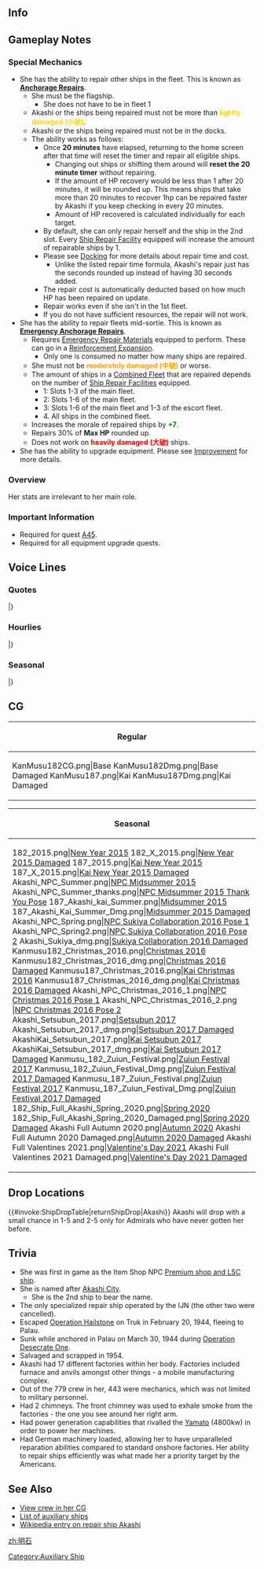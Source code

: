 ==Info==
{{KanmusuInfo|ID=182}}
{{KanmusuInfo|ID=187}}

==Gameplay Notes==
===Special Mechanics===
* She has the ability to repair other ships in the fleet. This is known as '''[[Repairs#Anchorage Repairs|Anchorage Repairs]]'''.
** She must be the flagship.
*** She does not have to be in fleet 1
** Akashi or the ships being repaired  must not be more than <span style="color:gold;">'''lightly damaged (小破)'''</span>. 
** Akashi or the ships being repaired must not be in the docks.
** The ability works as follows:
*** Once '''20 minutes''' have elapsed, returning to the home screen after that time will reset the timer and repair all eligible ships.
**** Changing out ships or shifting them around will '''reset the 20 minute timer''' without repairing.
**** If the amount of HP recovery would be less than 1 after 20 minutes, it will be rounded up. This means ships that take more than 20 minutes to recover 1hp can be repaired faster by Akashi if you keep checking in every 20 minutes.
**** Amount of HP recovered is calculated individually for each target.
*** By default, she can only repair herself and the ship in the 2nd slot. Every [[Ship Repair Facility]] equipped will increase the amount of repairable ships by 1.
*** Please see [[Docking]] for more details about repair time and cost.
**** Unlike the listed repair time formula, Akashi's repair just has the seconds rounded up instead of having 30 seconds added.
*** The repair cost is automatically deducted based on how much HP has been repaired on update.
*** Repair works even if she isn't in the 1st fleet.
*** If you do not have sufficient resources, the repair will not work.
* She has the ability to repair fleets mid-sortie. This is known as '''[[Repairs#Emergency Anchorage Repairs|Emergency Anchorage Repairs]]'''.
** Requires [[Emergency Repair Materials]] equipped to perform. These can go in a [[Reinforcement Expansion]].
*** Only one is consumed no matter how many ships are repaired.
** She must not be <span style="color:orange;">'''moderately damaged (中破)'''</span> or worse.
** The amount of ships in a [[Combined Fleet]] that are repaired depends on the number of [[Ship Repair Facilities]] equipped.
*** 1: Slots 1-3 of the main fleet.
*** 2: Slots 1-6 of the main fleet.
*** 3: Slots 1-6 of the main fleet and 1-3 of the escort fleet.
*** 4. All ships in the combined fleet.
** Increases the morale of repaired ships by <span style="color:green;">'''+7'''</span>.
** Repairs 30% of '''Max HP''' rounded up.
** Does not work on <span style="color:red;">'''heavily damaged (大破)'''</span> ships.
* She has the ability to upgrade equipment. Please see [[Improvement]] for more details.

===Overview===
Her stats are irrelevant to her main role.

===Important Information===
* Required for quest [[Quests#A45|A45]].
* Required for all equipment upgrade quests.

==Voice Lines==
===Quotes===
{{ShipquoteHeader}}
{{ShipquoteKai
|scenario = Introduction
|origin = 工作艦、明石です。少々の損傷だったら、私が泊地でばっちり直してあげますね。お任せください！
|translation = I'm the repair ship, Akashi. If you have any minor damages, I can fix you up in the base. Please leave it to me!
|audio = Akashi-Introduction.ogg
}}
{{ShipquoteKai
|scenario = Introduction
|kai = yes
|origin = 工作艦、明石です。泊地での応急修理ならお任せください！第一線での艦娘をサポートしますね！
|translation = I'm the repair ship, Akashi. Please leave the on base emergency repairs to me! I'll support the ship girls on the front lines!
|audio = Akashi-Introduction_Kai.ogg
}}
{{ShipquoteKai
|scenario = Library 
|origin = 連合艦隊唯一の工作艦、明石です。トラック泊地に進出し、前線で損傷した艦艇の修理を担当したわ。トラック泊地が壊滅するその日まで、前線の艦隊を陰で支えたのよ。
よろしくね。
|translation = I'm Akashi, the only repair ship in the Combined Fleet. I was in charge of repairing ships damaged in the front lines when I was stationed in the Truk Anchorage.<ref>During the war Akashi operated out of the Japanese base in the Truk atoll where she repaired various types of battle-damaged Japanese warships, including the Shōkaku in October 1942 and the Yamato in December 1943.</ref> I supported the fleet from behind right up until the destruction of the Anchorage.<ref>In February 1944 the Americans made a raid on Truk (Operation Hailstone), sinking and damaging many ships. Akashi was damaged in these attacks and escaped to the Japanese atoll of Palau. On 30 March 1944, while anchored off Urukthapel in the Palau islands, Akashi was hit numerous times by bombs and rockets from American aircraft from Task Group 58, during Operation Desecrate One. She was sunk in shallow water with her bridge and cranes still remaining above the water.</ref> Pleased to meet you. 
|audio = Akashi-Library_Intro.ogg
}}
{{ShipquoteKai
|scenario = Secretary 1
|origin = 明石の出番ですね。
|translation = So it's my turn.
|audio = Akashi-Secretary_1.ogg
}}
{{ShipquoteKai
|scenario = Secretary 1
|kai = yes
|origin = どうぞ、よろしくお願い致します！
|translation = Very pleased to meet you!
|audio = Akashi-Secretary_1_Kai.ogg
}}
{{ShipquoteKai
|scenario = Secretary 2
|origin = 提督の修理ですか？どこが壊れてます？
|translation = Do you need repairs, Admiral? Where is the damage?
|audio = Akashi-Secretary_2.ogg
}}
{{ShipquoteKai
|scenario = Secretary 2
|kai = yes
|origin = 提督も・・・少し修理したほうがいいみたいですね。
|translation = Admiral... I really think you need repairs.
|audio = Akashi-Secretary_2_Kai.ogg
}}
{{ShipquoteKai
|scenario = Secretary 3
|origin = クレーンにあまり触ったら危ないですよ！・・・あんっ！そこはもっと危ないです！
|translation = It's dangerous to keep touching my cranes! ...Ahhn! That place is even more dangerous!
|audio = Akashi-Secretary_3.ogg
}}
{{ShipquoteKai
|scenario = Secretary Idle
|origin = うーんと・・・大丈夫！修理とか工作機械の手入れとか色々やることあるから！大丈夫です！・・・・だいじょうぶ・・・
|translation = Ayep... I'm fine! I've got lots of things to do like repairs and maintenance on  my tools! I'm fine!... Just fine...
|audio = Akashi-Secretary_(Idle).ogg
}}
{{ShipquoteKai
|scenario = Secretary (Married)
|origin = ・・・提督　提督自身も時々修理しないとダメですよ？私がメンテ・・・しておきますね。
|translation = Admiral... you've gotta make sure you fix yourself up sometimes you know? ...Just let me do the maintenance.
|audio = Akashi-Secretary_(Married).ogg
}}
{{ShipquoteKai
|scenario = Wedding
|origin = 提督、何ですかその指輪？私の艦内工場で少し加工します？もう…誰に上げるんですかぁ？えっ、私！？嘘ぉ…！？　はぁあ…大事にします！ありがとう！
|translation = What's with that ring, Admiral? You want me to run it through my shipboard factory a little? Jeez... Who is it for? Eh, me!? Seriously...!? I'll treasure it! Thanks!
|audio = Akashi-Wedding_Line.ogg
}}
{{ShipquoteKai
|scenario = Player's Score
|origin = 提督、艦隊の運営状況を確認されますか？
|translation = Do you want to review the fleet's operational status, Admiral?
|audio = Akashi-Show_Players_Score.ogg
}}
{{ShipquoteKai
|scenario = Joining the Fleet
|origin = 工作艦、明石、参ります！
|translation = 	Repair ship Akashi, setting off!
|audio = Akashi-Joining_A_Fleet.ogg
}}
{{ShipquoteKai
|scenario = Equipment 1
|origin = これは・・・捗りますぅ！
|translation = Now...this is what I call progress!
|audio = Akashi-Equipment_1.ogg
}}
{{ShipquoteKai
|scenario = Equipment 2
|origin = もっともっと修理できそう！ありがとうございます！
|translation = Now I can repair more things! Thank you so much!
|audio = Akashi-Equipment_2.ogg
}}
{{ShipquoteKai
|scenario = Equipment 3
|origin = 修理、しときます？
|translation = Should I repair this?
|audio = Akashi-Equipment_3.ogg
}}
{{ShipquoteKai
|scenario = Supply
|origin = ありがとうございます！助かります！
|translation = Thank you! This really helps!
|audio = Akashi-Supply.ogg
}}
{{ShipquoteKai
|scenario = Docking (Minor Damage)
|origin = 私自身も・・・時々メンテがいりますね・・・
|translation = I guess... even I need maintenance once in a while...
|audio = Akashi-Docking_Minor.ogg
}}
{{ShipquoteKai
|scenario = Docking (Major Damage)
|origin = ふぅ・・・人に背中流してもらうのも本当幸せですねぇ・・・　助かるなぁ～
|translation = Whew... I'm so happy to have someone washing my back... It helps~
|audio = Akashi-Docking_Moderate.ogg
}}
{{ShipquoteKai
|scenario = Construction
|origin = 新造艦が完成したみたいです。楽しみですねぇ。
|translation = It seems like a new ship has been completed. I'm looking forward to it.
|audio = Akashi-Construction.ogg
}}
{{ShipquoteKai
|scenario = Returning from Sortie
|origin = 艦隊が無事帰投しました。疲れたぁ～
|translation = The fleet has returned safely. That was tiring~
|audio = Akashi-Return_From_Sortie.ogg
}}
{{ShipquoteKai
|scenario = Starting a Sortie
|origin = 聯合艦隊所属、明石、抜錨します！
|translation = Akashi of the Combined Fleet, setting sail!
|audio = Akashi-Start_A_Sortie.ogg
}}
{{ShipquoteKai
|scenario = Starting a Battle
|origin = 私・・・戦いは・・・うぅ・・・今は・・・やるしかないか・・・
|translation = Fighting... isn't my... Urgh... I guess I just have to do it!
|audio = Akashi-Battle_Start.ogg
}}
{{ShipquoteKai
|scenario = Starting a Battle
|kai = yes
|origin = 降り懸かる火の粉は・・・払わないといけませんね！
|translation = We really must... be ready for all possible dangers!<ref>"降り懸かる火の粉は払わねばならぬ" is an idiom meaning "You must protect yourself against any possible dangers."</ref>
|audio = Akashi-Battle_Start_Kai.ogg
}}
{{ShipquoteKai
|scenario = Attack
|origin = あたって！
|translation = Hit!
|audio = Akashi-Attack.ogg
}}
{{ShipquoteKai
|scenario = Attack
|kai = yes
|origin = 私の兵装で敵艦を撃つ日がこようとは！
|translation = I never thought that the day I would fire on enemy ships would come!
|audio =  Akashi-Attack_Kai.ogg
}}
{{ShipquoteKai
|scenario = Night Battle Attack
|origin = あまり得意じゃないんだけど・・・！
|translation = 	I'm not too good at this but...!
|audio = Akashi-Night_Attack.ogg
}}
{{ShipquoteKai
|scenario = Night Battle
|origin = 追撃戦って・・・ど、どうなのかなぁそれってばぁ！
|translation = A pursuit... W-what am I supposed to do about that!
|audio = Akashi-Night_Battle.ogg
}}
{{ShipquoteKai
|scenario = MVP
|origin = え・・・ええっ！？わ、私！？どういうのそれって・・・嬉しいけどぉ・・・
|translation = Eh...EEEEEH!? M-me!? How did that happen... I'm happy though...
|audio = Akashi-MVP.ogg
}}
{{ShipquoteKai
|scenario = MVP
|kai = yes
|origin = いつもお世話になっているので・・・これぐらいはお返ししないと！でも、本業は修理です！
|translation = I've been under your debt, so take this as a token of my appreciation! My real job is repairs though!
|audio = Akashi-MVP_Kai.ogg
}}
{{ShipquoteKai
|scenario = Minor Damage 1
|origin = ぐぅっ・・・いったたた・・・艦内工場は無事！？
|translation = Geh... Owowow... Is the shipboard factory fine!?
|audio = Akashi-Minor_Damage_1.ogg
}}
{{ShipquoteKai
|scenario = Minor Damage 2
|origin = やられた！工作機械への延焼を防いで！
|translation = I'm hit! Don't let the fire spread to the tools!
|audio = Akashi-Minor_Damage_2.ogg
}}
{{ShipquoteKai
|scenario = Major Damage
|origin = わっ、わたし、狙われてる！？こんな状態じゃ、満足に修理できない！
|translation = I...I was targetted!? I can't do a good repair job like this!
|audio = Akashi-Moderate_Damage.ogg
}}
{{ShipquoteKai
|scenario = Sunk
|origin = 海の底に沈むのか・・・またゆっくり寝るわね。おやすみなさい。
|translation = Seems like I'm heading towards the sea floor... guess I can have another long sleep. Good night.
|audio = Akashi-Sunk.ogg
}}
|} <references/>
{{clear}}

===Hourlies===
{{ShipquoteHeader | type = hourly}}
{{ShipquoteKai
|scenario = 00:00
|origin = 深夜0時・・・そろそろお休みされます？
|translation = 12am... Isn't it almost time for you to rest?
|audio = Akashi-00.ogg
}}
{{ShipquoteKai
|scenario = 01:00
|origin = マルヒトマルマルです。さすがに眠くありません？　え？私？私は大丈夫です！
|translation = 0100. Aren't you sleepy at all? Eh? Me? I'm fine!
|audio = Akashi-01.ogg
}}
{{ShipquoteKai
|scenario = 02:00
|origin = マルフタマルマルです。なんかトラックを思い出しますねぇ。頑張ったなぁ
|translation = 0200. I've suddenly remembered my time at Truk... I sure worked hard.
|audio = Akashi-02.ogg
}}
{{ShipquoteKai
|scenario = 03:00
|origin = マルサンマルマルです。パラオは・・・なんでだろう？あまり覚えてないんです。
|translation = 0300. About Palau… I wonder why? I don't really remember much of it.<ref>After escaping Truk, she was stationed at Palau for a mere five weeks prior to her sinking.</ref>
|audio = Akashi-03.ogg
}}
{{ShipquoteKai
|scenario = 04:00
|origin = マルヨンマルマルですね。そろそろ朝ですよ？提督？今晩は寝なくていいの？
|translation = 0400. It'll be morning soon you know? Admiral? You sure you're fine with not sleeping tonight?
|audio = Akashi-04.ogg
}}
{{ShipquoteKai
|scenario = 05:00
|origin = マルゴーマルマルです。空が次第に明るくなってきましたね！新しい一日です！
|translation = 0500. It's slowly getting brighter! It's a brand new day!
|audio = Akashi-05.ogg
}}
{{ShipquoteKai
|scenario = 06:00
|origin = マルロクマルマルです。提督？朝食は何にします？間宮さんほどじゃないですけど意外と私のも美味しいですよ？
|translation = 0600. Admiral? What do you want for breakfast? It's not anywhere near Mamiya's level, but I can cook surprisngly well you know?
|audio = Akashi-06.ogg
}}
{{ShipquoteKai
|scenario = 07:00
|origin = マルナナマルマルです。朝ですねぇ　ねぼすけさん達を起こしてきましょうか？
|translation = 0700. It's morning, huh. Should we go and wake the sleepy heads up?
|audio = Akashi-07.ogg
}}
{{ShipquoteKai
|scenario = 08:00
|origin = マルハチマルマルですねぇ。さぁ！修理修理っとぉ！
|translation = 0800, huh. Now! Time to get repairing!
|audio = Akashi-08.ogg
}}
{{ShipquoteKai
|scenario = 09:00
|origin = マルキュウマルマルです。どの艦から修理します？　・・・えっ！？まさか・・・出撃ぃ！？
|translation = 0900. Which ship would you like me to repair? …Eh!? It can't be… a sortie!?
|audio = Akashi-09.ogg
}}
{{ShipquoteKai
|scenario = 10:00
|origin = ヒトマルマルマルです　・・・提督？私・・・戦闘はちょっと・・・あ・・いえ・・兵装を積んでも・・・
|translation = 1000. …Admiral? Battles are... kind of... ah... no... Even if you give me all these weapons...
|audio = Akashi-10.ogg
}}
{{ShipquoteKai
|scenario = 11:00
|origin = ヒトヒトマルマルです。提督も無茶されますねぇ。工作機械が壊れたら大変です！
|translation = 1100. You're too reckless, Admiral. It'll be hell if my tools broke!
|audio = Akashi-11.ogg
}}
{{ShipquoteKai
|scenario = 12:00
|origin = ヒトフタマルマルですね。お昼です！お昼は明石カレー！いっちゃいますか！？
|translation = 1200. It's lunch! We're having Akashi Curry for lunch! What do you say?!
|audio = Akashi-12.ogg
}}
{{ShipquoteKai
|scenario = 13:00
|origin = ヒトサンマルマルです。艦内工場の点検をしておきますね！結構あるんですよ～
|translation = 1300. I'll be doing the inspection of shipboard factory! There's a lot to check~
|audio = Akashi-13.ogg
}}
{{ShipquoteKai
|scenario = 14:00
|origin = ヒトヨンマルマルです。そろそろ午後の修理に本格的に取り組みますね！
|translation = 1400. It's almost time for me to really get started on afternoon repairs!
|audio = Akashi-14.ogg
}}
{{ShipquoteKai
|scenario = 15:00
|origin = ヒトゴーマルマルです。提督？ちょっと小腹が空きませんか？ねぇ？
|translation = 1500. Admiral? Don't you feel a little hungry now? Hmm?
|audio = Akashi-15.ogg
}}
{{ShipquoteKai
|scenario = 16:00
|origin = ヒトロクマルマルです。間宮最中美味しいですねぇ！私も艦内で作りたいなぁ・・・
|translation = 1600. Mamiya's monaka is really tasty! I would like to make some on board too...<ref>Monaka = a Japanese sweet made of azuki bean jam filling sandwiched between two thin crisp wafers made from mochi.</ref>
|audio = Akashi-16.ogg
}}
{{ShipquoteKai
|scenario = 17:00
|origin = ヒトナナマルマルです。そろそろ日が暮れてきました。ふぅっ・・・疲れましたねぇ。
|translation = 1700. It's almost sunset. Whew... I'm tired.
|audio = Akashi-17.ogg
}}
{{ShipquoteKai
|scenario = 18:00
|origin = ヒトハチマルマルです。夕食は外食にします？大和ホテルとかぁ・・・って冗談ですって
|translation = 1800. Do you want to eat out for dinner? Like at the Hotel Yamato... I'm just joking.
|audio = Akashi-18.ogg
}}
{{ShipquoteKai
|scenario = 19:00
|origin = ヒトキュウマルマルです。簡単なものですみません。ご夕食ご用意しました！
|translation = 1900. I'm sorry it's only something simple. Dinner is ready!
|audio = Akashi-19.ogg
}}
{{ShipquoteKai
|scenario = 20:00
|origin = フタマルマルマルです。食べたら少し眠くなりますよねぇ・・・ふわぁああ・・・・あっ・・・いけない！
|translation = 2000. You just get sleepy after eating your fill... *Yawn*... Ah... I can't!
|audio = Akashi-20.ogg
}}
{{ShipquoteKai
|scenario = 21:00
|origin = フタヒトマルマルですね。後3時間で今日もおしまいです　お疲れ様です。
|translation = 2100 huh. The day will be ending in three more hours. Thanks for the good work.
|audio = Akashi-21.ogg
}}
{{ShipquoteKai
|scenario = 22:00
|origin = フタフタマルマル。泊地の夜は静かですよねぇ・・・いつもこうだといいのですが・・・　
|translation = 2200. The anchorage at night is quiet... It'll be nice if it stays like this...
|audio = Akashi-22.ogg
}}
{{ShipquoteKai
|scenario = 23:00
|origin = フタサンマルマルです。提督？本日も一日大変お疲れ様でした！
|translation = 2300. Admiral? Thank you for your hard work everyday!
|audio = Akashi-23.ogg
}}
|} <references/>
{{clear}}

===Seasonal===
{{SeasonalHeaderOld}}
{{SeasonalQuote
|scenario = [[Seasonal/White_Day_2015|White Day 2015]]
|origin = 提督？チョコのお返しはー？そろそろ？大淀と楽しみに待ってるね！ねー！
|translation =	Admiral? Where’s my return gift for the chocolates? Almost done? Ooyodo and I are looking forward to that! Right!?
|audio = Akashi.ogg.ogg
|notes = 
}}
{{SeasonalQuote
|scenario = [[Seasonal/Second_Anniversary|2nd Anniversary]]
|origin =二周年ですって！おめでとうございます、提督！よく二年間戦い抜きました。えらいっ！
|translation =	It’s the 2nd anniversary! Congratulations, Admiral! You fought well these two years. You’re great!
|audio = 182_Akashi_2ndAnniv.mp3
|notes = 
}}
{{SeasonalQuote
|scenario = [[Seasonal/Rainy_Season_2015|Rainy Season 2015]]
|origin = 梅雨の季節ですね。工廠施設が傷んじゃうなあ…よく整備して、油差しておかない。
|translation =	It’s the rainy season. My factory equipment will be damaged… I need to keep it maintained and oiled. 
|audio = Akashi_Rainy_Secretary_1.ogg
|notes =
}}
{{SeasonalQuote
|scenario = [[Seasonal/Early_Summer_Season_Update|Early Summer 2015]]
|origin = 夏ですねえ……。私もおしゃれな水着欲しいなあ。……提督、買ってくれてもいいのよ？キラキラ（ひひ）
|translation =	It’s summer… I want a fashionable swimsuit too. …Can you buy one for me, Admiral? *Sparkle* Hehe
|audio = Akashi_Early_Summer_HQ.ogg
|notes =
}}
{{SeasonalQuote
|scenario = [[Seasonal/Early_Autumn_2015_Seasonal_Update|Early Autumn 2015]]
|origin = 秋になりましたね。ちょっと小腹とか空いちゃう季節ですよね。間宮さん恋しい。
|translation =	Autumn is here. It’s the kind of season that makes you feel hungry. I miss Mamiya’s.
|audio = Akashi_Early_Autumn2015.ogg
|notes =
}}
{{SeasonalQuote
|scenario = [[Seasonal/Christmas_2015|Christmas 2015]]
|origin = メリークリスマス、提督！クレーンにイルミネーション飾っちゃいましょうか！
|translation =	Merry Christmas, Admiral! I should string some lights up on my crane!
|audio = Akashi_Christmas_2015_Sec1.ogg
|notes =
}}
{{SeasonalQuote
|scenario = [[Seasonal/Setsubun_2016|Setsubun 2016]]
|origin = 節分ですね、良いですねぇ！大淀、鬼やってよ、鬼！…えぇ、私！？なんで！？
|translation =	It’s Setsubun, this is great! You go on and be the Oni, Ooyodo! …Eh, me!? Why!?
|audio = Akashi_Setsubun_2016_Sec1.ogg
|notes = 
}}
{{SeasonalQuote
|scenario = [[Seasonal/Valentine%27s_Day_2016|Valentine’s Day 2016]]
|origin = 提督、はい、チョコレート！お返しは…うーん、と豪華なスイーツと、資材でいいですよ！
|translation =	Here, Admiral; chocolates! In return I’d like… yeah, fancy sweets and raw materials!
|audio = Akashi_Valentine_Sec1.ogg
|notes = 
}}
{{SeasonalQuote
|scenario = [[Seasonal/Third_Anniversary|3rd Anniversary]]
|origin = 提督、今日は記念日じゃないですか？いいですねえ～。記念に何か、作っちゃいます？
|translation =	Isn’t today an Anniversary, Admiral? Great~. Should I get anything ready for it?
|audio = Akashi_3rd_Anniversary_Sec1.mp3
|notes = 
}}
{{SeasonalQuote
|scenario = [[Seasonal/Seventh_Anniversary|7th Anniversary 2020]]
|origin = 提督、今日は記念日じゃないですか？いいですね？記念に何か、つくちゃいます？
|translation =	Admiral, isn't today an anniversary? Isn't it great? Want me to make something to remember it by?
|audio = Akashi_7th_Anniversary_Secretary_1.mp3
|notes = 
}}
|}<references/>

{{clear}}

==CG==
{| class="mw-collapsible mw-collapsed wikitable" style="width: 100%;"
!Regular
|-
|<gallery>
KanMusu182CG.png|Base
KanMusu182Dmg.png|Base Damaged
KanMusu187.png|Kai
KanMusu187Dmg.png|Kai Damaged
</gallery>
|}

{| class="mw-collapsible mw-collapsed wikitable" style="width: 100%;"
!Seasonal
|-
|<gallery>
182_2015.png|[[Seasonal/New_Year_2015|New Year 2015]]
182_X_2015.png|[[Seasonal/New_Year_2015|New Year 2015 Damaged]]
187_2015.png|[[Seasonal/New_Year_2015|Kai New Year 2015]]
187_X_2015.png|[[Seasonal/New_Year_2015|Kai New Year 2015 Damaged]]
Akashi_NPC_Summer.png|[[Seasonal/Mid_Summer_Season_Update|NPC Midsummer 2015]]
Akashi_NPC_Summer_thanks.png|[[Seasonal/Mid_Summer_Season_Update|NPC Midsummer 2015 Thank You Pose]]
187_Akashi_kai_Summer.png|[[Seasonal/Mid_Summer_Season_Update|Midsummer 2015]]
187_Akashi_Kai_Summer_Dmg.png|[[Seasonal/Mid_Summer_Season_Update|Midsummer 2015 Damaged]]
Akashi_NPC_Spring.png|[[Seasonal/Spring_Peach_Festival_2016|NPC Sukiya Collaboration 2016 Pose 1]]
Akashi_NPC_Spring2.png|[[Seasonal/Spring_Peach_Festival_2016|NPC Sukiya Collaboration 2016 Pose 2]]
Akashi_Sukiya_dmg.png|[[Seasonal/White_Day_2016|Sukiya Collaboration 2016 Damaged]]
Kanmusu182_Christmas_2016.png|[[Seasonal/Christmas_2016|Christmas 2016]]
Kanmusu182_Christmas_2016_dmg.png|[[Seasonal/Christmas_2016|Christmas 2016 Damaged]]
Kanmusu187_Christmas_2016.png|[[Seasonal/Christmas_2016|Kai Christmas 2016]]
Kanmusu187_Christmas_2016_dmg.png|[[Seasonal/Christmas_2016|Kai Christmas 2016 Damaged]]
Akashi_NPC_Christmas_2016_1.png|[[Seasonal/Christmas_2016|NPC Christmas 2016 Pose 1]]
Akashi_NPC_Christmas_2016_2.png |[[Seasonal/Christmas_2016|NPC Christmas 2016 Pose 2]]
Akashi_Setsubun_2017.png|[[Seasonal/Setsubun_2017|Setsubun 2017]]
Akashi_Setsubun_2017_dmg.png|[[Seasonal/Setsubun_2017|Setsubun 2017 Damaged]]
AkashiKai_Setsubun_2017.png|[[Seasonal/Setsubun_2017|Kai Setsubun 2017]]
AkashiKai_Setsubun_2017_dmg.png|[[Seasonal/Setsubun_2017|Kai Setsubun 2017 Damaged]]
Kanmusu_182_Zuiun_Festival.png|[[Promotional_Collaboration_CG#June.2FJuly_2017_-_Zuiun_Festival|Zuiun Festival 2017]]
Kanmusu_182_Zuiun_Festival_Dmg.png|[[Promotional_Collaboration_CG#June.2FJuly_2017_-_Zuiun_Festival|Zuiun Festival 2017 Damaged]]
Kanmusu_187_Zuiun_Festival.png|[[Promotional_Collaboration_CG#June.2FJuly_2017_-_Zuiun_Festival|Zuiun Festival 2017]]
Kanmusu_187_Zuiun_Festival_Dmg.png|[[Promotional_Collaboration_CG#June.2FJuly_2017_-_Zuiun_Festival|Zuiun Festival 2017 Damaged]]
182_Ship_Full_Akashi_Spring_2020.png|[[Seasonal/Coming_of_Spring_2020|Spring 2020]]
182_Ship_Full_Akashi_Spring_2020_Damaged.png|[[Seasonal/Coming_of_Spring_2020|Spring 2020 Damaged]]
Akashi Full Autumn 2020.png|[[Seasonal/Autumn_2020|Autumn 2020]]
Akashi Full Autumn 2020 Damaged.png|[[Seasonal/Autumn_2020|Autumn 2020 Damaged]]
Akashi Full Valentines 2021.png|[[Seasonal/Valentine's_Day_2021|Valentine's Day 2021]]
Akashi Full Valentines 2021 Damaged.png|[[Seasonal/Valentine's_Day_2021|Valentine's Day 2021 Damaged]]
</gallery>
|}

== Drop Locations ==
{{#invoke:ShipDropTable|returnShipDrop|Akashi}}
Akashi will drop with a small chance in 1-5 and 2-5 only for Admirals who have never gotten her before.

==Trivia==
* She was first in game as the Item Shop NPC [[NPC|Premium shop and LSC ship]].
* She is named after [https://en.wikipedia.org/wiki/Akashi,_Hy%C5%8Dgo Akashi City]. 
**She is the 2nd ship to bear the name.
*The only specialized repair ship operated by the IJN (the other two were cancelled).
*Escaped [[wikipedia:Operation_Hailstone|Operation Hailstone]] on Truk in February 20, 1944, fleeing to Palau.
*Sunk while anchored in Palau on March 30, 1944 during [[wikipedia:Operation_Desecrate_One|Operation Desecrate One]].
*Salvaged and scrapped in 1954.
*Akashi had 17 different factories within her body. Factories included furnace and anvils amongst other things - a mobile manufacturing complex.
*Out of the 779 crew in her, 443 were mechanics, which was not limited to military personnel.
*Had 2 chimneys. The front chimney was used to exhale smoke from the factories - the one you see around her right arm.
*Had power generation capabilities that rivalled the [[Yamato]] (4800kw) in order to power her machines.
*Had German machinery loaded, allowing her to have unparalleled reparation abilities compared to standard onshore factories. Her ability to repair ships efficiently was what made her a priority target by the Americans.

==See Also==
*[[{{PAGENAMEE}}/Gallery|View  crew in her CG]]
* [[Auxiliary Ships|List of auxiliary ships]]
*[http://en.wikipedia.org/wiki/Japanese_repair_ship_Akashi Wikipedia entry on repair ship Akashi]

{{Shiplist}}
[[zh:明石]]
[[Category:Auxiliary Ship]]
